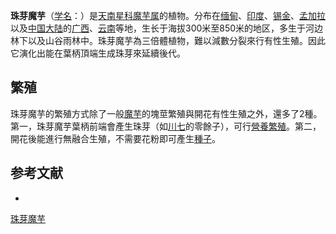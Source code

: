 {{Speciesbox
| name = 珠芽魔芋
| status = 
| status_system = 
| image = Amorphophallus bulbifer1.jpg
| genus = Amorphophallus
| species = bulbifer
| authority = (Roxb.) Bl.
}}

'''珠芽魔芋'''（[[学名|学名]]：{{lang|la|''Amorphophallus bulbifer''}}）是[[天南星科|天南星科]][[魔芋属|魔芋属]]的植物。分布在[[缅甸|缅甸]]、[[印度|印度]]、[[锡金|锡金]]、[[孟加拉|孟加拉]]以及[[中国大陆|中国大陆]]的[[广西|广西]]、[[云南|云南]]等地，生长于海拔300米至850米的地区，多生于河边林下以及山谷雨林中。珠芽魔芋為三倍體植物，難以減數分裂來行有性生殖。因此它演化出能在葉柄頂端生成珠芽來延續後代。

==繁殖==
珠芽魔芋的繁殖方式除了一般[[蒟蒻|魔芋]]的塊莖繁殖與開花有性生殖之外，還多了2種。第一，珠芽魔芋葉柄前端會產生珠芽（如[[落葵薯|川七]]的零餘子），可行[[營養繁殖|營養繁殖]]。第二，開花後能進行無融合生殖，不需要花粉即可產生[[種子|種子]]。

== 参考文献 ==
<div class="references-small">
* {{cite web| url =http://www.bioinfo.cn/db05/KmzwSpecies.php?action=view&id=790| title =珠芽魔芋| work =《中国高等植物数据库全库》| publisher =中国科学院微生物研究所| author =昆明植物研究所| accessdate =2009-02-21| deadurl =yes| archiveurl =https://web.archive.org/web/20160305000428/http://www.bioinfo.cn/db05/KmzwSpecies.php?action=view&id=790| archivedate =2016-03-05}}
</div>
{{Taxonbar|from=Q2387723}}

{{DEFAULTSORT:Amorphophallus bulbifer}}
[[Category:魔芋属|珠芽魔芋]]


{{Araceae-stub}}